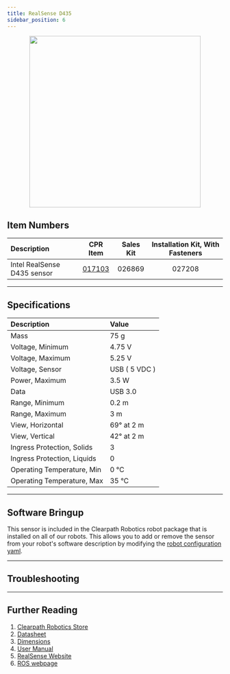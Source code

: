 ```yaml
---
title: RealSense D435
sidebar_position: 6
---
```



<center>
  <img
    src="/img/sensor_images/sensor_realsense_d435_1.jpg"
    width="400"
  />
</center>

## Item Numbers

| Description                 |                         CPR Item                         | Sales Kit | Installation Kit, With Fasteners |
| :-------------------------- | :------------------------------------------------------: | :-------: | :------------------------------: |
| Intel RealSense D435 sensor | [017103](/assets/pdf/clearpath_robotics_017103-TDS1.pdf) |  026869   |              027208              |

---

## Specifications

| Description                 | Value         |
| :-------------------------- | :------------ |
| Mass                        | 75 g          |
| Voltage, Minimum            | 4.75 V        |
| Voltage, Maximum            | 5.25 V        |
| Voltage, Sensor             | USB ( 5 VDC ) |
| Power, Maximum              | 3.5 W         |
| Data                        | USB 3.0       |
| Range, Minimum              | 0.2 m         |
| Range, Maximum              | 3 m           |
| View, Horizontal            | 69° at 2 m    |
| View, Vertical              | 42° at 2 m    |
| Ingress Protection, Solids  | 3             |
| Ingress Protection, Liquids | 0             |
| Operating Temperature, Min  | 0 °C          |
| Operating Temperature, Max  | 35 °C         |

---

## Software Bringup
This sensor is included in the Clearpath Robotics robot package that is installed on all of our robots.
This allows you to add or remove the sensor from your robot's software description by modifying the [robot configuration yaml](../../../../ros/config/yaml/sensors/overview.mdx).

<YAML/>

---

## Troubleshooting

<Support />

---

## Further Reading

1.  [Clearpath Robotics Store](https://store.clearpathrobotics.com/collections/vision/products/intel-realsense-d435)
2.  [Datasheet](/assets/pdf/clearpath_robotics_017103-TDS1.pdf)
3.  [Dimensions](/assets/pdf/clearpath_robotics_017103-TDS3.pdf)
4.  [User Manual](/assets/pdf/clearpath_robotics_017103-TDS2.pdf)
5.  [RealSense Website](https://www.intelrealsense.com/depth-camera-d435/)
6.  [ROS webpage](http://wiki.ros.org/RealSense)
